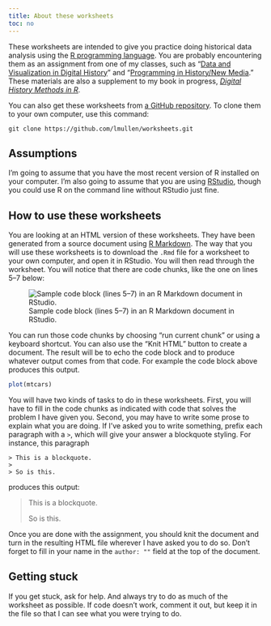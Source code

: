 ```yaml
---
title: About these worksheets
toc: no
---
```


These worksheets are intended to give you practice doing historical data analysis using the [R programming language](https://www.r-project.org/). You are probably encountering them as an assignment from one of my classes, such as  "[Data and Visualization in Digital History](http://lincolnmullen.com/courses/data-dh.2016/)" and "[Programming in History/New Media](http://lincolnmullen.com/courses/clio3.2014/)." These materials are also a supplement to my book in progress, *[Digital History Methods in R](http://lincolnmullen.com/projects/dh-r/)*.  

You can also get these worksheets from [a GitHub repository](https://github.com/lmullen/worksheets). To clone them to your own computer, use this command:

```
git clone https://github.com/lmullen/worksheets.git
```

## Assumptions

I'm going to assume that you have the most recent version of R installed on your computer. I'm also going to assume that you are using [RStudio](https://www.rstudio.com/products/rstudio/), though you could use R on the command line without RStudio just fine.

## How to use these worksheets

You are looking at an HTML version of these worksheets. They have been generated from a source document using [R Markdown](http://rmarkdown.rstudio.com/). The way that you will use these worksheets is to download the `.Rmd` file for a worksheet to your own computer, and open it in RStudio. You will then read through the worksheet. You will notice that there are code chunks, like the one on lines 5--7 below:

![Sample code block (lines 5--7) in an R Markdown document in RStudio.](img/sample-code-block.png)

You can run those code chunks by choosing "run current chunk" or using a keyboard shortcut. You can also use the "Knit HTML" button to create a document. The result will be to echo the code block and to produce whatever output comes from that code. For example the code block above produces this output. 

```r
plot(mtcars)
```

You will have two kinds of tasks to do in these worksheets. First, you will have to fill in the code chunks as indicated with code that solves the problem I have given you. Second, you may have to write some prose to explain what you are doing. If I've asked you to write something, prefix each paragraph with a `>`, which will give your answer a blockquote styling.  For instance, this paragraph

```
> This is a blockquote.
> 
> So is this.
```

produces this output:

> This is a blockquote.
> 
> So is this.

Once you are done with the assignment, you should knit the document and turn in the resulting HTML file wherever I have asked you to do so. Don't forget to fill in your name in the `author: ""` field at the top of the document.

## Getting stuck

If you get stuck, ask for help. And always try to do as much of the worksheet as possible. If code doesn't work, comment it out, but keep it in the file so that I can see what you were trying to do.
